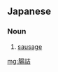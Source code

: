 ==Japanese==
{{ja-kanjitab|ちょう|つ|k2=づ|o2=め|yomi=j|r=y}}

===Noun===
{{ja-noun|ちょうづめ}}
# [[sausage]]

[[mg:腸詰]]